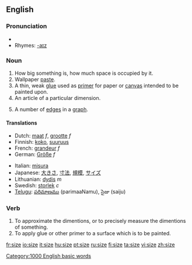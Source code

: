 ==English==

===Pronunciation===
*{{audio|en-us-size.ogg|Audio (US)}}
*Rhymes: [[Rhymes:English:-aɪz|-aɪz]]

===Noun===
{{en-noun}}

# How big something is, how much space is occupied by it.
# Wallpaper [[paste]].
# A thin, weak [[glue]] used as [[primer]] for paper or [[canvas]] intended to be painted upon.
# An article of a particular dimension.
# {{graph theory}} A number of [[edges]] in a [[graph]].

====Translations====
{{rfc-trans}}
{{top}}
*Dutch: [[maat]] ''f'', [[grootte]] ''f''
*Finnish: [[koko#Finnish|koko]], [[suuruus]]
*French: [[grandeur]] ''f''
*German: [[Größe]] ''f''
{{mid}}
*Italian: [[misura]]
*Japanese: [[大きさ]], [[寸法]], [[規模]], [[サイズ]]
*Lithuanian: [[dydis]] ''m''
*Swedish: [[storlek]] ''c''
*[[Telugu]]: [[పరిమాణము]] (parimaaNamu), సైజు (saiju)
{{bottom}}

===Verb===
{{en-verb|siz|ing}}

# To approximate the dimentions, or to precisely measure the dimentions of something.
# To apply glue or other primer to a surface which is to be painted.

[[Category:1000 English basic words]]

[[fr:size]]
[[io:size]]
[[it:size]]
[[hu:size]]
[[pt:size]]
[[ru:size]]
[[fi:size]]
[[ta:size]]
[[vi:size]]
[[zh:size]]